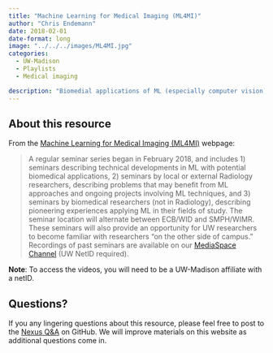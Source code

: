 ```yaml
---
title: "Machine Learning for Medical Imaging (ML4MI)"
author: "Chris Endemann"
date: 2018-02-01
date-format: long
image: "../../../images/ML4MI.jpg"
categories:
  - UW-Madison
  - Playlists
  - Medical imaging

description: "Biomedial applications of ML (especially computer vision) at UW-Madison"
---
```

## About this resource
From the [Machine Learning for Medical Imaging (ML4MI)](https://ml4mi.wisc.edu/learning-opportunities/) webpage:

> A regular seminar series began in February 2018, and includes 1) seminars describing technical developments in ML with potential biomedical applications, 2) seminars by local or external Radiology researchers, describing problems that may benefit from ML approaches and ongoing projects involving ML techniques, and 3) seminars by biomedical researchers (not in Radiology), describing pioneering experiences applying ML in their fields of study. The seminar location will alternate between ECB/WID and SMPH/WIMR. These seminars will also provide an opportunity for UW researchers to become familiar with researchers “on the other side of campus.” Recordings of past seminars are available on our [MediaSpace Channel](https://mediaspace.wisc.edu/channel/Machine%2BLearning%2Bfor%2BMedical%2BImaging%2B%2528ML4MI%2529%2BSeminar%2BSeries/355339002) (UW NetID required).

**Note**: To access the videos, you will need to be a UW-Madison affiliate with a netID.

## Questions?
If you any lingering questions about this resource, please feel free to post to the [Nexus Q&A](https://github.com/UW-Madison-DataScience/ML-X-Nexus/discussions/categories/q-a) on GitHub. We will improve materials on this website as additional questions come in.

